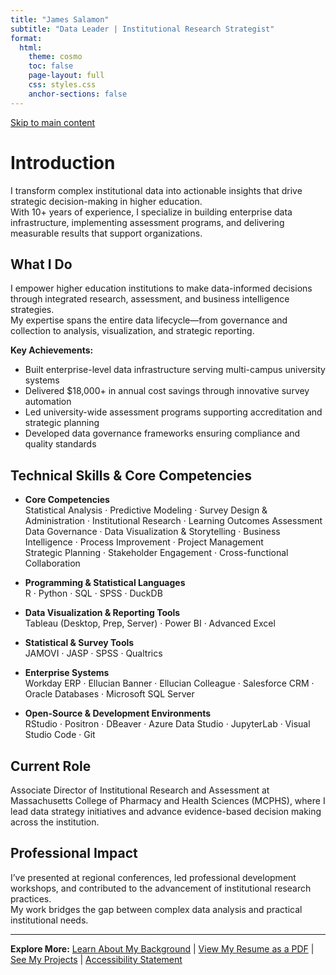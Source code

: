 ```yaml
---
title: "James Salamon"
subtitle: "Data Leader | Institutional Research Strategist"
format:
  html:
    theme: cosmo
    toc: false
    page-layout: full
    css: styles.css
    anchor-sections: false
---
```


<a href="#main-content" class="skip-link">Skip to main content</a>

# Introduction {#main-content}

I transform complex institutional data into actionable insights that drive strategic decision-making in higher education.  
With 10+ years of experience, I specialize in building enterprise data infrastructure, implementing assessment programs, and delivering measurable results that support organizations.

## What I Do

I empower higher education institutions to make data-informed decisions through integrated research, assessment, and business intelligence strategies.  
My expertise spans the entire data lifecycle—from governance and collection to analysis, visualization, and strategic reporting.

**Key Achievements:**

- Built enterprise-level data infrastructure serving multi-campus university systems
- Delivered $18,000+ in annual cost savings through innovative survey automation
- Led university-wide assessment programs supporting accreditation and strategic planning
- Developed data governance frameworks ensuring compliance and quality standards

## Technical Skills & Core Competencies

- **Core Competencies**  
  Statistical Analysis · Predictive Modeling · Survey Design & Administration · Institutional Research · Learning Outcomes Assessment  
  Data Governance · Data Visualization & Storytelling · Business Intelligence · Process Improvement · Project Management  
  Strategic Planning · Stakeholder Engagement · Cross-functional Collaboration

- **Programming & Statistical Languages**  
  R · Python · SQL · SPSS · DuckDB 

- **Data Visualization & Reporting Tools**  
  Tableau (Desktop, Prep, Server) · Power BI · Advanced Excel

- **Statistical & Survey Tools**  
  JAMOVI · JASP · SPSS · Qualtrics

- **Enterprise Systems**  
  Workday ERP · Ellucian Banner · Ellucian Colleague · Salesforce CRM · Oracle Databases · Microsoft SQL Server

- **Open-Source & Development Environments**  
  RStudio · Positron · DBeaver · Azure Data Studio · JupyterLab · Visual Studio Code · Git

## Current Role

Associate Director of Institutional Research and Assessment at Massachusetts College of Pharmacy and Health Sciences (MCPHS), where I lead data strategy initiatives and advance evidence-based decision making across the institution.

## Professional Impact

I've presented at regional conferences, led professional development workshops, and contributed to the advancement of institutional research practices.  
My work bridges the gap between complex data analysis and practical institutional needs.

---

**Explore More:**
[Learn About My Background](about.qmd) | [View My Resume as a PDF](James Salamon_Resume.qmd) | [See My Projects](projects.qmd) | [Accessibility Statement](accessibility.qmd)
